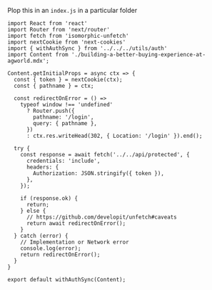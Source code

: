 Plop this in an `index.js` in a particular folder

```
import React from 'react'
import Router from 'next/router'
import fetch from 'isomorphic-unfetch'
import nextCookie from 'next-cookies'
import { withAuthSync } from '../../../utils/auth'
import Content from './building-a-better-buying-experience-at-agworld.mdx';

Content.getInitialProps = async ctx => {
  const { token } = nextCookie(ctx);
  const { pathname } = ctx;

  const redirectOnError = () =>
    typeof window !== 'undefined'
      ? Router.push({
        pathname: '/login',
        query: { pathname },
      })
      : ctx.res.writeHead(302, { Location: '/login' }).end();

  try {
    const response = await fetch('../../api/protected', {
      credentials: 'include',
      headers: {
        Authorization: JSON.stringify({ token }),
      },
    });

    if (response.ok) {
      return;
    } else {
      // https://github.com/developit/unfetch#caveats
      return await redirectOnError();
    }
  } catch (error) {
    // Implementation or Network error
    console.log(error);
    return redirectOnError();
  }
}

export default withAuthSync(Content);
```